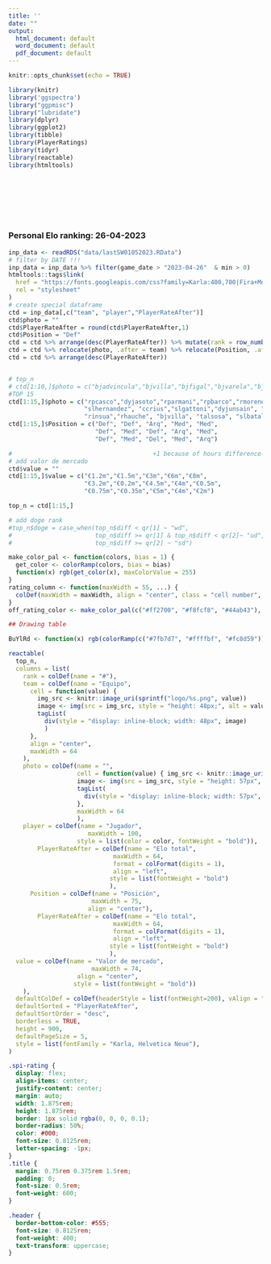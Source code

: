 ```yaml
---
title: ''
date: ""
output:
  html_document: default
  word_document: default
  pdf_document: default
---
```


```r
knitr::opts_chunk$set(echo = TRUE)
```

```r
library(knitr)
library('ggspectra')
library("ggpmisc")
library("lubridate")
library(dplyr)
library(ggplot2)
library(tibble)
library(PlayerRatings)
library(tidyr)
library(reactable)
library(htmltools)
```
<br>
<br>
<br>
<br>
<br>

### Personal Elo ranking: 26-04-2023
```r
inp_data <- readRDS("data/lastSW01052023.RData")
# filter by DATE !!!
inp_data = inp_data %>% filter(game_date > "2023-04-26"  & min > 0)
htmltools::tags$link(
  href = "https://fonts.googleapis.com/css?family=Karla:400,700|Fira+Mono&display=fallback",
  rel = "stylesheet"
)
# create special dataframe
ctd = inp_data[,c("team", "player","PlayerRateAfter")]
ctd$photo = ""
ctd$PlayerRateAfter = round(ctd$PlayerRateAfter,1)
ctd$Position = "Def"
ctd = ctd %>% arrange(desc(PlayerRateAfter)) %>% mutate(rank = row_number()) %>% relocate(rank, .before = team) 
ctd = ctd %>% relocate(photo, .after = team) %>% relocate(Position, .after = player)
ctd = ctd %>% arrange(desc(PlayerRateAfter))


# top_n
# ctd[1:10,]$photo = c("bjadvincula","bjvilla","bjfigal","bjvarela","bjoromero", "ccrius", "dyjasoto", "dyjunsain", "dyjlopez", "hgsoto", "pmacagno","rparmani", "rpcasco", "rpdiaz", "rpperez""rhauche",  "rmoreno", "rsigali", "rinsua","slhernandez", "slcerutti",  "slgattoni" "slbatalla" "slelias",                     "tluciatti", "tcastro" ,   "talfranco", "talsosa")
#TOP 15
ctd[1:15,]$photo = c("rpcasco","dyjasoto","rparmani","rpbarco","rmoreno",
                     "slhernandez", "ccrius","slgattoni","dyjunsain", "dyjlopez",
                     "rinsua","rhauche", "bjvilla", "talsosa", "slbatalla")
ctd[1:15,]$Position = c("Def", "Def", "Arq", "Med", "Med",
                        "Def", "Med", "Def", "Arq", "Med",
                        "Def", "Med", "Del", "Med", "Arq")

#                                       +1 because of hours difference
# add valor de mercado
ctd$value = ""
ctd[1:15,]$value = c("€1.2m","€1.5m","€3m","€6m","€8m",
                     "€3.2m","€0.2m","€4.5m","€4m","€0.5m",
                     "€0.75m","€0.35m","€5m","€4m","€2m")

top_n = ctd[1:15,]

# add doge rank
#top_n$doge = case_when(top_n$diff < qr[1] ~ "wd",
#                       top_n$diff >= qr[1] & top_n$diff < qr[2]~ "ud",
#                       top_n$diff >= qr[2] ~ "sd")

make_color_pal <- function(colors, bias = 1) {
  get_color <- colorRamp(colors, bias = bias)
  function(x) rgb(get_color(x), maxColorValue = 255)
}
rating_column <- function(maxWidth = 55, ...) {
  colDef(maxWidth = maxWidth, align = "center", class = "cell number", ...)
}
off_rating_color <- make_color_pal(c("#ff2700", "#f8fcf8", "#44ab43"), bias = 1.3)
```

```r
## Drawing table

BuYlRd <- function(x) rgb(colorRamp(c("#7fb7d7", "#ffffbf", "#fc8d59"))(x), maxColorValue = 255)

reactable(
  top_n,
  columns = list(
    rank = colDef(name = "#"),
    team = colDef(name = "Equipo",
      cell = function(value) {
        img_src <- knitr::image_uri(sprintf("logo/%s.png", value))
        image <- img(src = img_src, style = "height: 48px;", alt = value)
        tagList(
          div(style = "display: inline-block; width: 48px", image)
          )
      },
      align = "center",
      maxWidth = 64
    ),
    photo = colDef(name = "",
                   cell = function(value) { img_src <- knitr::image_uri(sprintf("players/top15/%s.png", value))
                   image <- img(src = img_src, style = "height: 57px", alt = value)
                   tagList(
                     div(style = "display: inline-block; width: 57px", image))
                   },
                   maxWidth = 64
                   ),
    player = colDef(name = "Jugador",
                      maxWidth = 100,
                   style = list(color = color, fontWeight = "bold")),
        PlayerRateAfter = colDef(name = "Elo total",
                             maxWidth = 64,
                             format = colFormat(digits = 1),
                             align = "left",
                            style = list(fontWeight = "bold")
                            ),
      Position = colDef(name = "Posición",
                       maxWidth = 75,
                      align = "center"),
        PlayerRateAfter = colDef(name = "Elo total",
                             maxWidth = 64,
                             format = colFormat(digits = 1),
                             align = "left",
                            style = list(fontWeight = "bold")
                            ),
  value = colDef(name = "Valor de mercado",
                       maxWidth = 74, 
                   align = "center",
                  style = list(fontWeight = "bold"))
    ),
  defaultColDef = colDef(headerStyle = list(fontWeight=200), vAlign = "center"),
  defaultSorted = "PlayerRateAfter",
  defaultSortOrder = "desc",
  borderless = TRUE,
  height = 900,
  defaultPageSize = 5,
  style = list(fontFamily = "Karla, Helvetica Neue"),
)
```


```css
.spi-rating {
  display: flex;
  align-items: center;
  justify-content: center;
  margin: auto;
  width: 1.875rem;
  height: 1.875rem;
  border: 1px solid rgba(0, 0, 0, 0.1);
  border-radius: 50%;
  color: #000;
  font-size: 0.8125rem;
  letter-spacing: -1px;
}
.title {
  margin: 0.75rem 0.375rem 1.5rem;
  padding: 0;
  font-size: 0.5rem;
  font-weight: 600;
}

.header {
  border-bottom-color: #555;
  font-size: 0.8125rem;
  font-weight: 400;
  text-transform: uppercase;
}
```
